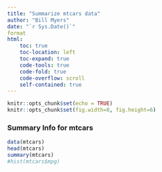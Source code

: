```yaml
---
title: "Summarize mtcars data"
author: "Bill Myers"
date: "`r Sys.Date()`"
format
html:
    toc: true
    toc-location: left
    toc-expand: true
    code-tools: true
    code-fold: true
    code-overflow: scroll
    self-contained: true
---
```



```r
knitr::opts_chunk$set(echo = TRUE)
knitr::opts_chunk$set(fig.width=8, fig.height=6)
```
### Summary Info for mtcars

```r
data(mtcars)
head(mtcars)
summary(mtcars)
#hist(mtcars$mpg)

```




